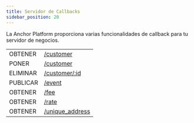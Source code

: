 ```yaml
---
title: Servidor de Callbacks
sidebar_position: 20
---
```



La Anchor Platform proporciona varias funcionalidades de callback para tu servidor de negocios.

<EndpointsTable title="Callbacks">

|            |                                          |
| ---------- | ---------------------------------------- |
| OBTENER    | [/customer](./get-customer.api.mdx)      |
| PONER      | [/customer](./put-customer.api.mdx)      |
| ELIMINAR   | [/customer/:id](./del-customer.api.mdx)  |
| PUBLICAR   | [/event](./post-event.api.mdx)           |
| OBTENER    | [/fee](./get-fee.api.mdx)                |
| OBTENER    | [/rate](./get-rates.api.mdx)             |
| OBTENER    | [/unique_address](./gen-address.api.mdx) |

</EndpointsTable>
